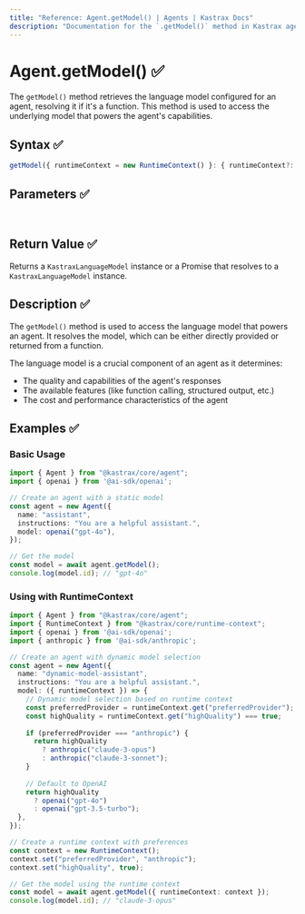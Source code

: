 ```yaml
---
title: "Reference: Agent.getModel() | Agents | Kastrax Docs"
description: "Documentation for the `.getModel()` method in Kastrax agents, which retrieves the language model that powers the agent."
---
```


# Agent.getModel() ✅

The `getModel()` method retrieves the language model configured for an agent, resolving it if it's a function. This method is used to access the underlying model that powers the agent's capabilities.

## Syntax ✅

```typescript
getModel({ runtimeContext = new RuntimeContext() }: { runtimeContext?: RuntimeContext } = {}): KastraxLanguageModel | Promise<KastraxLanguageModel>
```

## Parameters ✅

<br />
<PropertiesTable
  content={[
    {
      name: "runtimeContext",
      type: "RuntimeContext",
      isOptional: true,
      description: "Runtime context for dependency injection and contextual information.",
    },
  ]}
/>

## Return Value ✅

Returns a `KastraxLanguageModel` instance or a Promise that resolves to a `KastraxLanguageModel` instance.

## Description ✅

The `getModel()` method is used to access the language model that powers an agent. It resolves the model, which can be either directly provided or returned from a function.

The language model is a crucial component of an agent as it determines:
- The quality and capabilities of the agent's responses
- The available features (like function calling, structured output, etc.)
- The cost and performance characteristics of the agent

## Examples ✅

### Basic Usage

```typescript
import { Agent } from "@kastrax/core/agent";
import { openai } from '@ai-sdk/openai';

// Create an agent with a static model
const agent = new Agent({
  name: "assistant",
  instructions: "You are a helpful assistant.",
  model: openai("gpt-4o"),
});

// Get the model
const model = await agent.getModel();
console.log(model.id); // "gpt-4o"
```

### Using with RuntimeContext

```typescript
import { Agent } from "@kastrax/core/agent";
import { RuntimeContext } from "@kastrax/core/runtime-context";
import { openai } from '@ai-sdk/openai';
import { anthropic } from '@ai-sdk/anthropic';

// Create an agent with dynamic model selection
const agent = new Agent({
  name: "dynamic-model-assistant",
  instructions: "You are a helpful assistant.",
  model: ({ runtimeContext }) => {
    // Dynamic model selection based on runtime context
    const preferredProvider = runtimeContext.get("preferredProvider");
    const highQuality = runtimeContext.get("highQuality") === true;
    
    if (preferredProvider === "anthropic") {
      return highQuality 
        ? anthropic("claude-3-opus") 
        : anthropic("claude-3-sonnet");
    }
    
    // Default to OpenAI
    return highQuality 
      ? openai("gpt-4o") 
      : openai("gpt-3.5-turbo");
  },
});

// Create a runtime context with preferences
const context = new RuntimeContext();
context.set("preferredProvider", "anthropic");
context.set("highQuality", true);

// Get the model using the runtime context
const model = await agent.getModel({ runtimeContext: context });
console.log(model.id); // "claude-3-opus"
```
